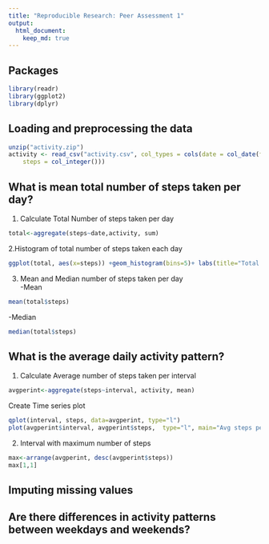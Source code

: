 ```yaml
---
title: "Reproducible Research: Peer Assessment 1"
output: 
  html_document:
    keep_md: true
---
```

## Packages
```r
library(readr)
library(ggplot2)
library(dplyr)
```


## Loading and preprocessing the data

```r
unzip("activity.zip")
activity <- read_csv("activity.csv", col_types = cols(date = col_date(format = "%Y-%m-%d"), 
    steps = col_integer()))
```



## What is mean total number of steps taken per day?

1. Calculate Total Number of steps taken per day
```r
total<-aggregate(steps~date,activity, sum)
```

2.Histogram of total number of steps taken each day
```r
ggplot(total, aes(x=steps)) +geom_histogram(bins=5)+ labs(title="Total Steps Per Day", x="Steps", y="Frequency")
```

3. Mean and Median number of steps taken per day  
-Mean
```r
mean(total$steps)
```
-Median
```r
median(total$steps)
```


## What is the average daily activity pattern?
1. Calculate Average number of steps taken per interval
```r
avgperint<-aggregate(steps~interval, activity, mean)
```
Create Time series plot
```r
qplot(interval, steps, data=avgperint, type="l")
plot(avgperint$interval, avgperint$steps,  type="l", main="Avg steps per interval", xlab="interval", ylab="steps")
```
2. Interval with maximum number of steps
```r
max<-arrange(avgperint, desc(avgperint$steps))
max[1,1]
```



## Imputing missing values



## Are there differences in activity patterns between weekdays and weekends?
